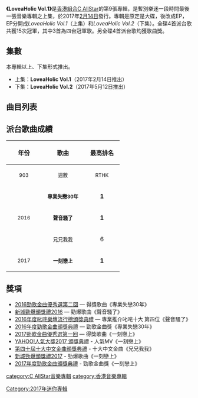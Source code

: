 {{unreferenced|time=2017-03-18T09:19:49+00:00}}
{{Album infobox | <!-- See Wikipedia:WikiProject_Albums -->
| Name        = LoveaHolic Vol.1
| Type        = EP
| Artist      = [[C_AllStar|C AllStar]]
| Cover       = 
| Released    = 2017年2月14日
| Recorded    = 2016年
| Genre       = [[粵語流行音樂|粵語流行音樂]]
| Length      = 
| Label       = [[私人國|私人國]]<br>[[寰亞唱片|寰亞唱片]]
| Last album  = [[生於斯|生於斯]]<br>（2015年）
| This album  = '''LoveaHolic Vol.1'''<br>（2017年）
| Next album  = [[LoveaHolic_Vol.2|LoveaHolic Vol.2]]<br>（2017年）
}}

'''《LoveaHolic Vol.1》'''是[[香港|香港]][[組合|組合]][[C_AllStar|C AllStar]]的第9張專輯，是暫別樂迷一段時間最後一張音樂專輯之上集，於2017年[[情人節|2月14日]]發行。專輯是原定是大碟，後改成EP，EP分開成''LoveaHolic Vol.1''（上集）和''LoveaHolic Vol.2''（下集）。全碟4首派台歌共獲15次冠軍，其中3首為四台冠軍歌。另全碟4首派台歌均獲歌曲獎。

==集數==
本專輯以上、下集形式推出。
*上集：'''LoveaHolic Vol.1'''（2017年2月14日推出）
*下集：'''LoveaHolic Vol.2'''（2017年5月12日推出）

== 曲目列表 ==
{{Tracklist
| collapsed = 
| headline = CD
| font_size = 
| total_length = 

| extra_column = 
| title1 = 一刻戀上 
| music1 =   [[簡敬慈|簡]]<br>[[賴映彤|賴映彤]]
| lyrics1 = [[黃偉文|黃偉文]]
| arranger1 = 伍仲衡
| producer1 = 賴映彤
| longnote1 = 第四主打
| length1 = 4:40

| title2 = 兄兄我我 
| music2 =  [[伍仲衡|伍仲衡]]
| lyrics2 = 黃偉文
| arranger2 = 伍仲衡
| producer2 = 簡
| longnote2 = 第三主打
| length2 = 3:26

| title3 = 聲音騷了
| music3 = [[Cousin_Fung|Cousin Fung]]<br>[[Nic_Tsui|Nic Tsui]]<br>[[Ronald_Tsui|Ronald Tsui]]@[[MOYAO|MOYAO]]
| lyrics3 = 黃偉文
| arranger3 = Cousin Fung
| producer3 = [[舒文_(音樂人)|舒文]]@[[Zoo_Music|Zoo Music]]<br>簡
| longnote3 = 第二主打
| length3 = 4:24

| title4 = 專業失戀30年
| music4 = Cousin Fung<br>Nic Tsui
| lyrics4 = 黃偉文
| arranger4 = Cousin Fung
| producer4 = 簡
| longnote4 = 第一主打
| length4 = 3:57

| title5 = 有幾何
| music5 = [[Alex_Kwong|Alex Kwong]]
| lyrics5 = 黃偉文
| arranger5 =賴映彤@[[groovision|groovision]]
| producer5 =簡 
| longnote5 = 
| length5 = 4:28
}}

==派台歌曲成績==
{| class="wikitable"
!align="center" rowspan="2" | 年份
!align="center" rowspan="2" | 歌曲
!align="center" colspan="8" | 最高排名
|-
!width="80"|<small>903</small> !! width="100"|<small>週數</small> !! width="80"|<small>RTHK</small> !! width="100"|<small>週數</small> !! width="80"|<small>997</small> !! width="100"|<small>週數</small> !! width="80"|<small>TVB</small> !! width="100"|<small>週數</small>
|-
|align="center" rowspan="3"| <small>2016</small> ||align="center"| <small>'''專業失戀30年'''</small> ||align="center"| '''1''' ||align="center"| 6 ||align="center"| '''1''' ||align="center"| 5 ||align="center"| '''1''' ||align="center"| 6 ||align="center"|  '''1'''  ||align="center"| 5
|-
|align="center"| <small>'''聲音騷了'''</small> ||align="center"| '''1''' ||align="center"| 9 ||align="center"| '''1''' ||align="center"| 8 ||align="center"| '''1''' ||align="center"| 7 ||align="center"|  '''1'''  ||align="center"| 6
|-
|align="center"| <small>兄兄我我</small> ||align="center"| 6 ||align="center"| 5 ||align="center"| '''1''' ||align="center"| 7 ||align="center"| '''1''' ||align="center"| 7 ||align="center"|  '''1'''  ||align="center"| 8
|-
|align="center" rowspan="1"| <small>2017</small> ||align="center"| <small>'''一刻戀上'''</small> ||align="center"| '''1''' ||align="center"| 7 ||align="center"| '''1''' ||align="center"| 9 ||align="center"| '''1''' ||align="center"| 8 ||align="center"|  '''1''' ||align="center"| 9
|}

== 獎項 ==
*[[2016年勁歌金曲優秀選第二回得獎名單|2016勁歌金曲優秀選第二回]] — 得獎歌曲《專業失戀30年》
*[[2016年度新城勁爆頒獎禮得獎名單|新城勁爆頒獎禮2016]] — 勁爆歌曲《聲音騷了》
*[[2016年度叱咤樂壇流行榜頒獎典禮得獎名單|2016年度叱咤樂壇流行榜頒獎典禮]] — 專業推介叱咤十大 第四位《聲音騷了》
*[[2016年度勁歌金曲得獎名單|2016年度勁歌金曲頒獎典禮]] — 勁歌金曲獎《專業失戀30年》
*[[2017年勁歌金曲優秀選第一回得獎名單|2017勁歌金曲優秀選第一回]] — 得獎歌曲《一刻戀上》
*[[2017年度YAHOO!搜尋人氣大獎得獎名單|YAHOO!人氣大獎2017 頒獎典禮]] - 人氣MV《一刻戀上》
*[[第四十屆十大中文金曲得獎名單|第四十屆十大中文金曲頒獎典禮]] - 十大中文金曲《兄兄我我》
*[[2017年度新城勁爆頒獎禮得獎名單|新城勁爆頒獎禮2017]] - 勁爆歌曲《一刻戀上》
*[[2017年度勁歌金曲得獎名單|2017年度勁歌金曲頒獎典禮]] - 勁歌金曲獎《一刻戀上》

[[category:C_AllStar音樂專輯|category:C AllStar音樂專輯]]
[[category:香港音樂專輯|category:香港音樂專輯]]
[[Category:2017年迷你專輯|Category:2017年迷你專輯]]